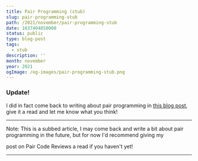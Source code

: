 ```yaml
---
title: Pair Programming (stub)
slug: pair-programming-stub
path: /2021/november/pair-programming-stub
date: 1637404850000
status: public
type: blog-post
tags:
  - stub
description: ''
month: november
year: 2021
ogImage: /og-images/pair-programming-stub.png
---
```




### Update!

I did in fact come back to writing about pair programming in
[this blog post](/blog/2023/november/pair-programming), give it a read and let me
know what you think!

---

Note: This is a subbed article, I may come back and write a bit about pair
programming in the future, but for now I'd recommend giving my

<Link href="/blog/2020/december/pair-code-reviews">post on Pair Code Reviews</Link> a
read if you haven't yet!

<Spacer />

---

<Spacer />


